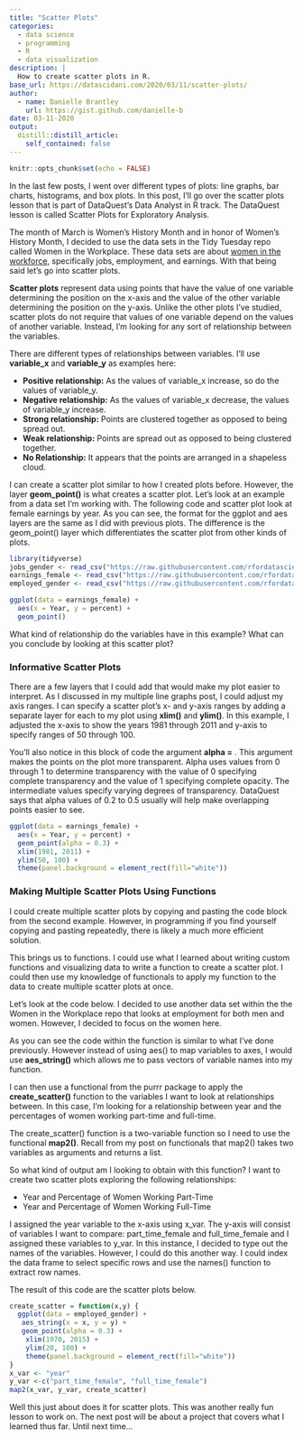 ```yaml
---
title: "Scatter Plots"
categories:
  - data science 
  - programming
  - R
  - data visualization
description: |
  How to create scatter plots in R.
base_url: https://datascidani.com/2020/03/11/scatter-plots/
author:
  - name: Danielle Brantley
    url: https://gist.github.com/danielle-b
date: 03-11-2020
output:
  distill::distill_article:
    self_contained: false
---
```


```r
knitr::opts_chunk$set(echo = FALSE)
```

In the last few posts, I went over different types of plots: line graphs, bar charts, histograms, and box plots. In this post, I’ll go over the scatter plots lesson that is part of DataQuest’s Data Analyst in R track. The DataQuest lesson is called Scatter Plots for Exploratory Analysis.

The month of March is Women’s History Month and in honor of Women’s History Month, I decided to use the data sets in the Tidy Tuesday repo called Women in the Workplace. These data sets are about [women in the workforce](https://github.com/rfordatascience/tidytuesday/tree/master/data/2019/2019-03-05), specifically jobs, employment, and earnings. With that being said let’s go into scatter plots.

**Scatter plots** represent data using points that have the value of one variable determining the position on the x-axis and the value of the other variable determining the position on the y-axis. Unlike the other plots I’ve studied, scatter plots do not require that values of one variable depend on the values of another variable. Instead, I’m looking for any sort of relationship between the variables.

There are different types of relationships between variables. I’ll use **variable_x** and **variable_y** as examples here:

- **Positive relationship:** As the values of variable_x increase, so do the values of variable_y.
- **Negative relationship:** As the values of variable_x decrease, the values of variable_y increase.
- **Strong relationship:** Points are clustered together as opposed to being spread out.
- **Weak relationship:** Points are spread out as opposed to being clustered together.
- **No Relationship:** It appears that the points are arranged in a shapeless cloud.

I can create a scatter plot similar to how I created plots before. However, the layer **geom_point()** is what creates a scatter plot. Let’s look at an example from a data set I’m working with. The following code and scatter plot look at female earnings by year. As you can see, the format for the ggplot and aes layers are the same as I did with previous plots. The difference is the geom_point() layer which differentiates the scatter plot from other kinds of plots.

```r
library(tidyverse)
jobs_gender <- read_csv("https://raw.githubusercontent.com/rfordatascience/tidytuesday/master/data/2019/2019-03-05/jobs_gender.csv")
earnings_female <- read_csv("https://raw.githubusercontent.com/rfordatascience/tidytuesday/master/data/2019/2019-03-05/earnings_female.csv")
employed_gender <- read_csv("https://raw.githubusercontent.com/rfordatascience/tidytuesday/master/data/2019/2019-03-05/employed_gender.csv")
```

```r
ggplot(data = earnings_female) +
  aes(x = Year, y = percent) +
  geom_point()
```

What kind of relationship do the variables have in this example? What can you conclude by looking at this scatter plot?

### Informative Scatter Plots

There are a few layers that I could add that would make my plot easier to interpret. As I discussed in my multiple line graphs post, I could adjust my axis ranges. I can specify a scatter plot’s x- and y-axis ranges by adding a separate layer for each to my plot using **xlim()** and **ylim()**. In this example, I adjusted the x-axis to show the years 1981 through 2011 and y-axis to specify ranges of 50 through 100.

You’ll also notice in this block of code the argument **alpha =** . This argument makes the points on the plot more transparent. Alpha uses values from 0 through 1 to determine transparency with the value of 0 specifying complete transparency and the value of 1 specifying complete opacity. The intermediate values specify varying degrees of transparency. DataQuest says that alpha values of 0.2 to 0.5 usually will help make overlapping points easier to see.

```r
ggplot(data = earnings_female) +
  aes(x = Year, y = percent) +
  geom_point(alpha = 0.3) +
  xlim(1981, 2011) +
  ylim(50, 100) +
  theme(panel.background = element_rect(fill="white"))
```

### Making Multiple Scatter Plots Using Functions

I could create multiple scatter plots by copying and pasting the code block from the second example. However, in programming if you find yourself copying and pasting repeatedly, there is likely a much more efficient solution.

This brings us to functions. I could use what I learned about writing custom functions and visualizing data to write a function to create a scatter plot. I could then use my knowledge of functionals to apply my function to the data to create multiple scatter plots at once.

Let’s look at the code below. I decided to use another data set within the the Women in the Workplace repo that looks at employment for both men and women. However, I decided to focus on the women here.

As you can see the code within the function is similar to what I’ve done previously. However instead of using aes() to map variables to axes, I would use **aes_string()** which allows me to pass vectors of variable names into my function.

I can then use a functional from the purrr package to apply the **create_scatter()** function to the variables I want to look at relationships between. In this case, I’m looking for a relationship between year and the percentages of women working part-time and full-time.

The create_scatter() function is a two-variable function so I need to use the functional **map2()**. Recall from my post on functionals that map2() takes two variables as arguments and returns a list.

So what kind of output am I looking to obtain with this function? I want to create two scatter plots exploring the following relationships:

- Year and Percentage of Women Working Part-Time
- Year and Percentage of Women Working Full-Time

I assigned the year variable to the x-axis using x_var. The y-axis will consist of variables I want to compare: part_time_female and full_time_female and I assigned these variables to y_var. In this instance, I decided to type out the names of the variables. However, I could do this another way. I could index the data frame to select specific rows and use the names() function to extract row names.

The result of this code are the scatter plots below.

```r
create_scatter = function(x,y) {
  ggplot(data = employed_gender) +
   aes_string(x = x, y = y) +
   geom_point(alpha = 0.3) +
    xlim(1970, 2015) +
    ylim(20, 100) +
    theme(panel.background = element_rect(fill="white"))
}
x_var <- "year"
y_var <-c("part_time_female", "full_time_female")
map2(x_var, y_var, create_scatter)

```

Well this just about does it for scatter plots. This was another really fun lesson to work on. The next post will be about a project that covers what I learned thus far. Until next time…